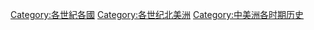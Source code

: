 [[Category:各世紀各國|Category:各世紀各國]]
[[Category:各世纪北美洲|Category:各世纪北美洲]]
[[Category:中美洲各时期历史|Category:中美洲各时期历史]]